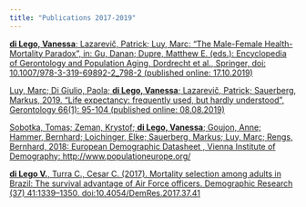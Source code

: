 ```yaml
---
title: "Publications 2017-2019"
---
```


[**di Lego, Vanessa**; Lazarevič, Patrick; Luy, Marc: “The Male-Female Health-Mortality Paradox”, in: Gu, Danan; Dupre, Matthew E. (eds.): Encyclopedia of Gerontology and Population Aging, Dordrecht et al., Springer, doi: 10.1007/978-3-319-69892-2_798-2 (published online: 17.10.2019)](https://link.springer.com/referenceworkentry/10.1007%2F978-3-319-69892-2_798-2)

[Luy, Marc; Di Giulio, Paola; **di Lego, Vanessa**; Lazarevič, Patrick; Sauerberg, Markus, 2019. "Life expectancy: frequently used, but hardly understood", Gerontology 66(1): 95-104 (published online: 08.08.2019)](https://pubmed.ncbi.nlm.nih.gov/31390630/)

[Sobotka, Tomas; Zeman, Krystof; **di Lego, Vanessa**; Goujon, Anne; Hammer, Bernhard; Loichinger, Elke; Sauerberg, Markus; Luy, Marc; Rengs, Bernhard, 2018: European Demographic Datasheet , Vienna Institute of Demography: http://www.populationeurope.org/](https://www.oeaw.ac.at/vid/data/demographic-data-sheets/european-demographic-data-sheet-2018)

[**di Lego V.**, Turra C., Cesar C. (2017). Mortality selection among adults in Brazil: The survival advantage of Air Force officers. Demographic Research (37) 41:1339–1350. doi:10.4054/DemRes.2017.37.41](https://www.demographic-research.org/volumes/vol37/41/default.htm)






